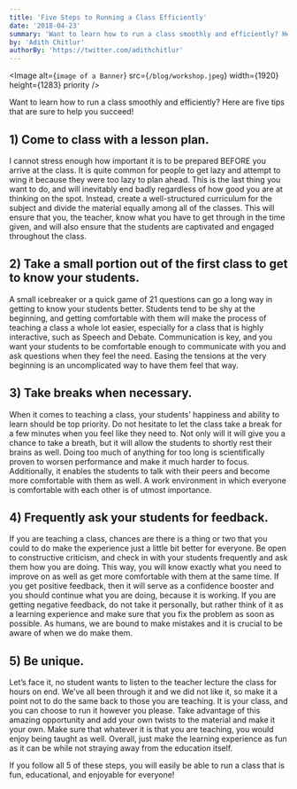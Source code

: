 ```yaml
---
title: 'Five Steps to Running a Class Efficiently'
date: '2018-04-23'
summary: 'Want to learn how to run a class smoothly and efficiently? Here are five tips that are sure to help you succeed!'
by: 'Adith Chitlur'
authorBy: 'https://twitter.com/adithchitlur'
---
```


<Image
  alt={`image of a Banner`}
  src={`/blog/workshop.jpeg`}
  width={1920}
  height={1283}
  priority
/>

Want to learn how to run a class smoothly and efficiently? Here are five tips that are sure to help you succeed!

## 1) Come to class with a lesson plan.

I cannot stress enough how important it is to be prepared BEFORE you arrive at the class. It is quite common for people to get lazy and attempt to wing it because they were too lazy to plan ahead. This is the last thing you want to do, and will inevitably end badly regardless of how good you are at thinking on the spot. Instead, create a well-structured curriculum for the subject and divide the material equally among all of the classes. This will ensure that you, the teacher, know what you have to get through in the time given, and will also ensure that the students are captivated and engaged throughout the class.

## 2) Take a small portion out of the first class to get to know your students.

A small icebreaker or a quick game of 21 questions can go a long way in getting to know your students better. Students tend to be shy at the beginning, and getting comfortable with them will make the process of teaching a class a whole lot easier, especially for a class that is highly interactive, such as Speech and Debate. Communication is key, and you want your students to be comfortable enough to communicate with you and ask questions when they feel the need. Easing the tensions at the very beginning is an uncomplicated way to have them feel that way.

## 3) Take breaks when necessary.

When it comes to teaching a class, your students’ happiness and ability to learn should be top priority. Do not hesitate to let the class take a break for a few minutes when you feel like they need to. Not only will it will give you a chance to take a breath, but it will allow the students to shortly rest their brains as well. Doing too much of anything for too long is scientifically proven to worsen performance and make it much harder to focus. Additionally, it enables the students to talk with their peers and become more comfortable with them as well. A work environment in which everyone is comfortable with each other is of utmost importance.

## 4) Frequently ask your students for feedback.

If you are teaching a class, chances are there is a thing or two that you could to do make the experience just a little bit better for everyone. Be open to constructive criticism, and check in with your students frequently and ask them how you are doing. This way, you will know exactly what you need to improve on as well as get more comfortable with them at the same time. If you get positive feedback, then it will serve as a confidence booster and you should continue what you are doing, because it is working. If you are getting negative feedback, do not take it personally, but rather think of it as a learning experience and make sure that you fix the problem as soon as possible. As humans, we are bound to make mistakes and it is crucial to be aware of when we do make them.

## 5) Be unique.

Let’s face it, no student wants to listen to the teacher lecture the class for hours on end. We’ve all been through it and we did not like it, so make it a point not to do the same back to those you are teaching. It is your class, and you can choose to run it however you please. Take advantage of this amazing opportunity and add your own twists to the material and make it your own. Make sure that whatever it is that you are teaching, you would enjoy being taught as well. Overall, just make the learning experience as fun as it can be while not straying away from the education itself.

If you follow all 5 of these steps, you will easily be able to run a class that is fun, educational, and enjoyable for everyone!
